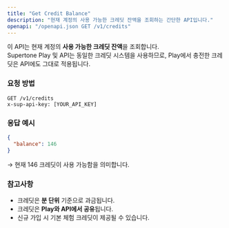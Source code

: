 ```yaml
---
title: "Get Credit Balance"
description: "현재 계정의 사용 가능한 크레딧 잔액을 조회하는 간단한 API입니다."
openapi: "/openapi.json GET /v1/credits"
---
```


이 API는 현재 계정의 **사용 가능한 크레딧 잔액**을 조회합니다.\
Supertone Play 및 API는 동일한 크레딧 시스템을 사용하므로, Play에서 충전한 크레딧은 API에도 그대로 적용됩니다.

### 요청 방법

```http
GET /v1/credits
x-sup-api-key: [YOUR_API_KEY]
```

### 응답 예시

```json
{
  "balance": 146
}
```

→ 현재 146 크레딧이 사용 가능함을 의미합니다.

### 참고사항

- 크레딧은 **분 단위** 기준으로 과금됩니다.
- 크레딧은 **Play와 API에서 공유**됩니다.
- 신규 가입 시 기본 체험 크레딧이 제공될 수 있습니다.